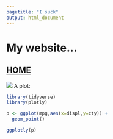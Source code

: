 ```yaml
---
pagetitle: "I suck"
output: html_document
---
```



# My website...

## [HOME](http://https://kjehickman.github.io/)

![](pics/hamburger.jpeg)
A plot:

```r
library(tidyverse)
library(plotly)

p <- ggplot(mpg,aes(x=displ,y=cty)) +
  geom_point()

ggplotly(p)
```
